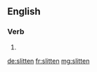 ==English==

===Verb===
{{head|en|past participle}}

# {{past participle of|slit|lang=en}}

[[de:slitten]]
[[fr:slitten]]
[[mg:slitten]]